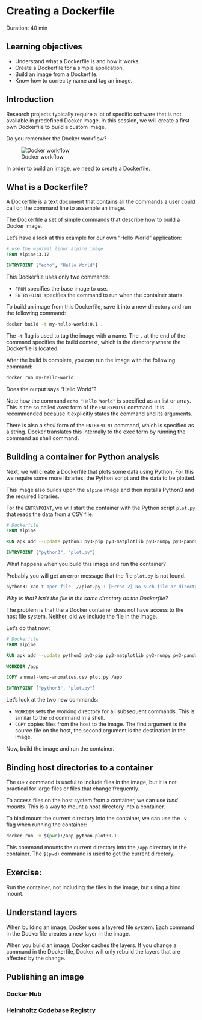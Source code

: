 # Creating a Dockerfile

Duration: 40 min

::: {.callout-tip}
## Learning objectives

- Understand what a Dockerfile is and how it works. 
- Create a Dockerfile for a simple application. 
- Build an image from a Dockerfile.
- Know how to correclty name and tag an image. 

:::

## Introduction

Research projects typically require a lot of specific software that is not available in predefined Docker image. 
In this session, we will create a first own Dockerfile to build a custom image.

Do you remember the Docker workflow?

![Docker workflow](images/docker-concepts.png)

In order to build an image, we need to create a Dockerfile.


## What is a Dockerfile?

A Dockerfile is a text document that contains all the commands a user could call on the command line to assemble an image.

The Dockerfile a set of simple commands that describe how to build a Docker image.

Let's have a look at this example for our own "Hello World" application:

```Dockerfile
# use the minimal linux alpine image
FROM alpine:3.12

ENTRYPOINT ["echo", "Hello World"]
```

This Dockerfile uses only two commands: 

- `FROM` specifies the base image to use.
- `ENTRYPOINT` specifies the command to run when the container starts.


To build an image from this Dockerfile, save it into a new directory and run the following command:

```bash
docker build -t my-hello-world:0.1 .
```

The `-t` flag is used to tag the image with a name. The `.` at the end of the command specifies the build context, which is the directory where the Dockerfile is located.

After the build is complete, you can run the image with the following command:

```bash
docker run my-hello-world
```

Does the output says "Hello World"?

::: {.callout-tip}

Note how the command `echo "Hello World"` is specified as an list or array. This is the so called *exec* form of the `ENTRYPOINT` command. It is recommended because it explicitly states the command and its arguments.

There is also a *shell* form of the `ENTRYPOINT` command, which is specified as a string. Docker translates this internally to the exec form by running the command as shell command. 
:::


## Building a container for Python analysis

Next, we will create a Dockerfile that plots some data using Python. For this we require some more libraries, the Python script and the data to be plotted. 

This image also builds upon the `alpine` image and then installs Python3 and the required libraries.

For the `ENTRYPOINT`, we will start the container with the Python script `plot.py` that reads the data from a CSV file. 

```Dockerfile
# Dockerfile
FROM alpine

RUN apk add --update python3 py3-pip py3-matplotlib py3-numpy py3-pandas

ENTRYPOINT ["python3", "plot.py"]
```
What happens when you build this image and run the container?

Probably you will get an error message that the file `plot.py` is not found.

```bash
python3: can't open file '//plot.py': [Errno 2] No such file or directory
```

*Why is that? Isn't the file in the same directory as the Dockerfile?*

The problem is that the a Docker container does not have access to the host file system. Neither, did we include the file in the image.

Let's do that now: 

```Dockerfile
# Dockerfile
FROM alpine

RUN apk add --update python3 py3-pip py3-matplotlib py3-numpy py3-pandas

WORKDIR /app

COPY annual-temp-anomalies.csv plot.py /app

ENTRYPOINT ["python3", "plot.py"]
```



Let's look at the two new commands: 

- `WORKDIR` sets the working directory for all subsequent commands. This is similar to the `cd` command in a shell.
- `COPY` copies files from the host to the image. The first argument is the source file on the host, the second argument is the destination in the image.

Now, build the image and run the container.

## Binding host directories to a container

The `COPY` command is useful to include files in the image, but it is not practical for large files or files that change frequently.

To access files on the host system from a container, we can use *bind mounts*. This is a way to mount a host directory into a container.

To bind mount the current directory into the container, we can use the `-v` flag when running the container:

```bash
docker run -v $(pwd):/app python-plot:0.1 
```

This command mounts the current directory into the `/app` directory in the container. The `$(pwd)` command is used to get the current directory.

::: {.callout-note}

## Exercise: 

Run the container, not including the files in the image, but using a bind mount.
:::

## Understand layers

When building an image, Docker uses a layered file system. Each command in the Dockerfile creates a new layer in the image. 

When you build an image, Docker caches the layers. If you change a command in the Dockerfile, Docker will only rebuild the layers that are affected by the change.


## Publishing an image

### Docker Hub

### Helmholtz Codebase Registry

